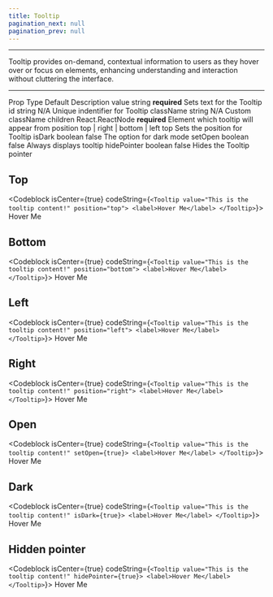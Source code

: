 ```yaml
---
title: Tooltip
pagination_next: null
pagination_prev: null
---
```



<hr/>

<p>Tooltip provides on-demand, contextual information to users as they hover over or focus on elements, enhancing understanding and interaction without cluttering the interface.</p>

<hr/>

<PropsDropdown value="Figma file" link="https://www.figma.com/file/UHPi7heCn4yoYWgu1eTThx/SDK---Design-System?type=design&node-id=2010%3A14&mode=dev&t=yE8YUkFYWym66lEE-1">
  <tr>
    <th>Prop</th>
    <th>Type</th>
    <th>Default</th>
    <th>Description</th>
  </tr>
  <tr>
    <td>value</td>
    <td>string</td>
    <td><strong>required</strong></td>
    <td>Sets text for the Tooltip</td>
  </tr>
  <tr>
    <td>id</td>
    <td>string</td>
    <td>N/A</td>
    <td>Unique indentifier for Tooltip</td>
  </tr>
  <tr>
    <td>className</td>
    <td>string</td>
    <td>N/A</td>
    <td>Custom className</td>
  </tr>
  <tr>
    <td>children</td>
    <td>React.ReactNode</td>
    <td><strong>required</strong></td>
    <td>Element which tooltip will appear from</td>
  </tr>
   <tr>
    <td>position</td>
    <td>top | right | bottom | left</td>
    <td>top</td>
    <td>Sets the position for Tooltip</td>
  </tr>
  <tr>
    <td>isDark</td>
    <td>boolean</td>
    <td>false</td>
    <td>The option for dark mode</td>
  </tr>
  <tr>
    <td>setOpen</td>
    <td>boolean</td>
    <td>false</td>
    <td>Always displays tooltip</td>
  </tr>
  <tr>
    <td>hidePointer</td>
    <td>boolean</td>
    <td>false</td>
    <td>Hides the Tooltip pointer</td>
  </tr>
</PropsDropdown>

## Top
<Codeblock isCenter={true} codeString={`<Tooltip value="This is the tooltip content!" position="top">
    <label>Hover Me</label>
</Tooltip>`}>
  <Tooltip value="This is the tooltip content!" position="top">
    <StyledButton>Hover Me</StyledButton>
  </Tooltip>
</Codeblock>

## Bottom
<Codeblock isCenter={true} codeString={`<Tooltip value="This is the tooltip content!" position="bottom">
    <label>Hover Me</label>
</Tooltip>`}>
  <Tooltip value="This is the tooltip content!" position="bottom">
    <StyledButton>Hover Me</StyledButton>
  </Tooltip>
</Codeblock>

## Left
<Codeblock isCenter={true} codeString={`<Tooltip value="This is the tooltip content!" position="left">
    <label>Hover Me</label>
</Tooltip>`}>
  <Tooltip value="This is the tooltip content!" position="left">
    <StyledButton>Hover Me</StyledButton>
  </Tooltip>
</Codeblock>

## Right
<Codeblock isCenter={true} codeString={`<Tooltip value="This is the tooltip content!" position="right">
    <label>Hover Me</label>
</Tooltip>`}>
  <Tooltip value="This is the tooltip content!" position="right">
    <StyledButton>Hover Me</StyledButton>
  </Tooltip>
</Codeblock>

## Open
<Codeblock isCenter={true} codeString={`<Tooltip value="This is the tooltip content!" setOpen={true}>
    <label>Hover Me</label>
</Tooltip>`}>
  <Tooltip value="This is the tooltip content!" setOpen={true}>
    <StyledButton>Hover Me</StyledButton>
  </Tooltip>
</Codeblock>

## Dark
<Codeblock isCenter={true} codeString={`<Tooltip value="This is the tooltip content!" isDark={true}>
    <label>Hover Me</label>
</Tooltip>`}>
  <Tooltip value="This is the tooltip content!" isDark={true}>
    <StyledButton>Hover Me</StyledButton>
  </Tooltip>
</Codeblock>

## Hidden pointer
<Codeblock isCenter={true} codeString={`<Tooltip value="This is the tooltip content!" hidePointer={true}>
    <label>Hover Me</label>
</Tooltip>`}>
  <Tooltip value="This is the tooltip content!" hidePointer={true}>
    <StyledButton>Hover Me</StyledButton>
  </Tooltip>
</Codeblock>